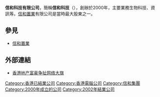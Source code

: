 {{Notability Unreferenced|time=2022-03-29T19:17:17+00:00}}
'''信和科技有限公司'''，簡稱'''信和科技'''（'''{{lang-en|Sino Technology Limited}}'''），創辦於2000年，主要業務生物科技、資訊等。[[信和置業|信和置業]]有限公司是當時最大股東之一。

==參見==
*[[信和置業|信和置業]]

==外部連結==
*[https://web.archive.org/web/20080512042355/http://www.chinavista.com/news/200002/jingji/ch022503.html  香港地产富豪争扯网络大旗]

{{信和置業}}
{{Tech-company-stub}}

[[Category:香港已結業公司|Category:香港已結業公司]]
[[Category:香港電腦公司|Category:香港電腦公司]]
[[Category:信和集團|Category:信和集團]]
[[Category:2000年成立的公司|Category:2000年成立的公司]]
[[Category:2002年結業公司|Category:2002年結業公司]]